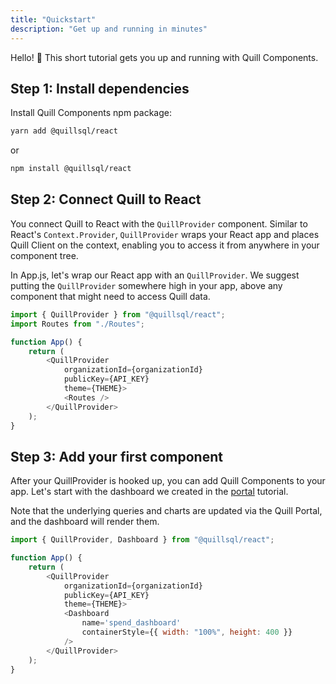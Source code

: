 ```yaml
---
title: "Quickstart"
description: "Get up and running in minutes"
---
```


Hello! 👋 This short tutorial gets you up and running with Quill Components.

## Step 1: Install dependencies

Install Quill Components npm package:

```bash
yarn add @quillsql/react
```

or

```bash
npm install @quillsql/react
```

## Step 2: Connect Quill to React

You connect Quill to React with the `QuillProvider` component. Similar to React's `Context.Provider`, `QuillProvider` wraps your React app and places Quill Client on the context, enabling you to access it from anywhere in your component tree.

In App.js, let's wrap our React app with an `QuillProvider`. We suggest putting the `QuillProvider` somewhere high in your app, above any component that might need to access Quill data.

```js App.js
import { QuillProvider } from "@quillsql/react";
import Routes from "./Routes";

function App() {
	return (
		<QuillProvider
			organizationId={organizationId}
			publicKey={API_KEY}
			theme={THEME}>
			<Routes />
		</QuillProvider>
	);
}
```

## Step 3: Add your first component

After your QuillProvider is hooked up, you can add Quill Components to your app. Let's start with the dashboard we created in the <a href="/portal">portal</a> tutorial.

Note that the underlying queries and charts are updated via the Quill Portal, and the dashboard will render them.

<Card>

```js App.js
import { QuillProvider, Dashboard } from "@quillsql/react";

function App() {
	return (
		<QuillProvider
			organizationId={organizationId}
			publicKey={API_KEY}
			theme={THEME}>
			<Dashboard
				name='spend_dashboard'
				containerStyle={{ width: "100%", height: 400 }}
			/>
		</QuillProvider>
	);
}
```

</Card>
